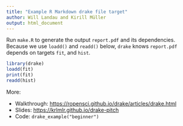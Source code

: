 ```yaml
---
title: "Example R Markdown drake file target"
author: Will Landau and Kirill Müller
output: html_document
---
```


Run `make.R` to generate the output `report.pdf` and its dependencies. Because we use `loadd()` and `readd()` below, `drake` knows `report.pdf` depends on targets `fit`, and `hist`.

```r
library(drake)
loadd(fit)
print(fit)
readd(hist)
```

More:

- Walkthrough: [https://ropensci.github.io/drake/articles/drake.html](https://ropensci.github.io/drake/articles/drake.html)
- Slides: [https://krlmlr.github.io/drake-pitch](https://krlmlr.github.io/drake-pitch)
- Code: `drake_example("beginner")`
